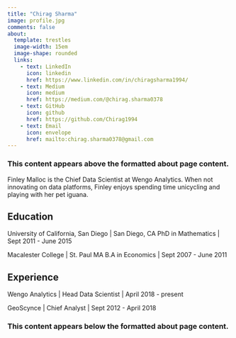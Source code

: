```yaml
---
title: "Chirag Sharma"
image: profile.jpg
comments: false
about: 
  template: trestles
  image-width: 15em
  image-shape: rounded
  links: 
    - text: LinkedIn
      icon: linkedin
      href: https://www.linkedin.com/in/chiragsharma1994/
    - text: Medium
      icon: medium
      href: https://medium.com/@chirag.sharma0378
    - text: GitHub
      icon: github
      href: https://github.com/Chirag1994
    - text: Email
      icon: envelope
      href: mailto:chirag.sharma0378@gmail.com
---
```

### This content appears above the formatted about page content.

:::{#hero-heading}

Finley Malloc is the Chief Data Scientist at Wengo Analytics. When not innovating on data platforms, Finley enjoys spending  time unicycling and playing with her pet iguana.

## Education

University of California, San Diego | San Diego, CA
PhD in Mathematics | Sept 2011 - June 2015

Macalester College | St. Paul MA
B.A in Economics | Sept 2007 - June 2011

## Experience

Wengo Analytics | Head Data Scientist | April 2018 - present

GeoScynce | Chief Analyst | Sept 2012 - April 2018

:::

### This content appears below the formatted about page content.
